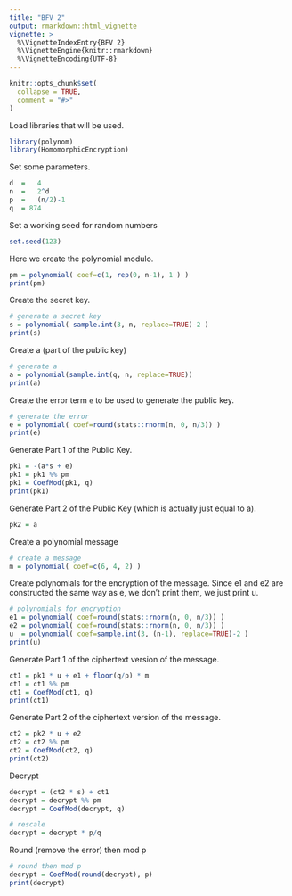 ```yaml
---
title: "BFV 2"
output: rmarkdown::html_vignette
vignette: >
  %\VignetteIndexEntry{BFV 2}
  %\VignetteEngine{knitr::rmarkdown}
  %\VignetteEncoding{UTF-8}
---
```


```r
knitr::opts_chunk$set(
  collapse = TRUE,
  comment = "#>"
)
```

Load libraries that will be used.
```r
library(polynom)
library(HomomorphicEncryption)
```

Set some parameters.
```r
d  =   4
n  =   2^d
p  =   (n/2)-1
q  = 874
```

Set a working seed for random numbers
```r
set.seed(123)
```

Here we create the polynomial modulo.

```r
pm = polynomial( coef=c(1, rep(0, n-1), 1 ) )
print(pm)
```

Create the secret key.

```r
# generate a secret key
s = polynomial( sample.int(3, n, replace=TRUE)-2 )
print(s)
```

Create a (part of the public key)

```r
# generate a
a = polynomial(sample.int(q, n, replace=TRUE))
print(a)
```

Create the error term `e` to be used to generate the public key.

```r
# generate the error
e = polynomial( coef=round(stats::rnorm(n, 0, n/3)) )
print(e)
```

Generate Part 1 of the Public Key.

```r
pk1 = -(a*s + e)
pk1 = pk1 %% pm
pk1 = CoefMod(pk1, q)
print(pk1)
```

Generate Part 2 of the Public Key (which is actually just equal to a).

```r
pk2 = a
```

Create a polynomial message
```r
# create a message
m = polynomial( coef=c(6, 4, 2) )
```

Create polynomials for the encryption of the message. Since e1 and e2 are constructed the same way as e, we don't print them, we just print u.

```r
# polynomials for encryption
e1 = polynomial( coef=round(stats::rnorm(n, 0, n/3)) )
e2 = polynomial( coef=round(stats::rnorm(n, 0, n/3)) )
u  = polynomial( coef=sample.int(3, (n-1), replace=TRUE)-2 )
print(u)
```

Generate Part 1 of the ciphertext version of the message.

```r
ct1 = pk1 * u + e1 + floor(q/p) * m
ct1 = ct1 %% pm
ct1 = CoefMod(ct1, q)
print(ct1)
```

Generate Part 2 of the ciphertext version of the message.

```r
ct2 = pk2 * u + e2
ct2 = ct2 %% pm
ct2 = CoefMod(ct2, q)
print(ct2)
```

Decrypt
```r
decrypt = (ct2 * s) + ct1
decrypt = decrypt %% pm
decrypt = CoefMod(decrypt, q)

# rescale
decrypt = decrypt * p/q
```

Round (remove the error) then mod p
```r
# round then mod p
decrypt = CoefMod(round(decrypt), p)
print(decrypt)
```
